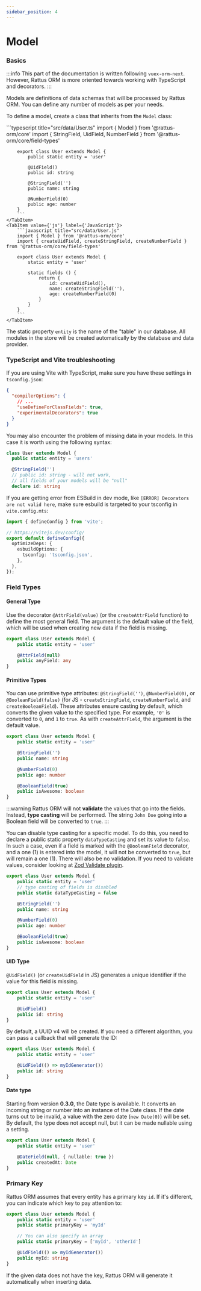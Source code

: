 ```yaml
---
sidebar_position: 4
---
```


# Model

### Basics

:::info
This part of the documentation is written following `vuex-orm-next`.
However, Rattus ORM is more oriented towards working with
TypeScript and decorators.
:::

Models are definitions of data schemas that will be
processed by Rattus ORM. You can define any number
of models as per your needs.

To define a model, create a class that inherits
from the `Model` class:

<Tabs>
    <TabItem value={'ts'} label={'TypeScript'}>
        ```typescript title="src/data/User.ts"
        import { Model } from '@rattus-orm/core'
        import { StringField, UidField, NumberField } from '@rattus-orm/core/field-types'

        export class User extends Model {
            public static entity = 'user'

            @UidField()
            public id: string

            @StringField('')
            public name: string

            @NumberField(0)
            public age: number
        }
        ```
    </TabItem>
    <TabItem value={'js'} label={'JavaScript'}>
        ```javascript title="src/data/User.js"
        import { Model } from '@rattus-orm/core'
        import { createUidField, createStringField, createNumberField } from '@rattus-orm/core/field-types'

        export class User extends Model {
            static entity = 'user'

            static fields () {
                return {
                    id: createUidField(),
                    name: createStringField(''),
                    age: createNumberField(0)
                }
            }
        }
        ```
    </TabItem>
</Tabs>

The static property `entity` is the name of the "table" in
our database. All modules in the store will be created
automatically by the database and data provider.

### TypeScript and Vite troubleshooting
If you are using Vite with TypeScript, make sure you have these settings in `tsconfig.json`:
```json title="tsconfig.json"
{
  "compilerOptions": {
    // ...
    "useDefineForClassFields": true,
    "experimentalDecorators": true
  }
}
```

You may also encounter the problem of missing data in your models. In this case it is worth using
the following syntax:
```typescript
class User extends Model {
  public static entity = 'users'

  @StringField('')
  // public id: string - will not work,
  // all fields of your models will be "null"
  declare id: string
```
If you are getting error from ESBuild in dev mode, like `[ERROR] Decorators are not valid here`, make sure esbuild is targeted to your tsconfig in `vite.config.mts`:

```typescript title="vite.config.mts"
import { defineConfig } from 'vite';

// https://vitejs.dev/config/
export default defineConfig({
  optimizeDeps: {
    esbuildOptions: {
      tsconfig: 'tsconfig.json',
    },
  },
});
```

### Field Types

#### General Type

Use the decorator `@AttrField(value)` (or the `createAttrField` function) to define the most
general field. The argument is the default value of the field,
which will be used when creating new data if the field is missing.

```typescript
export class User extends Model {
    public static entity = 'user'

    @AttrField(null)
    public anyField: any
}
```

#### Primitive Types
You can use primitive type attributes:
`@StringField('')`, `@NumberField(0)`, or `@BooleanField(false)`
(for JS - `createStringField`, `createNumberField`, and `createBooleanField`).
These attributes ensure casting by default, which
converts the given value to the specified type.
For example, `'0'` is converted to `0`, and `1` to `true`.
As with `createAttrField`, the argument is the
default value.

```typescript
export class User extends Model {
    public static entity = 'user'

    @StringField('')
    public name: string

    @NumberField(0)
    public age: number

    @BooleanField(true)
    public isAwesome: boolean
}
```

:::warning
Rattus ORM will not **validate** the values that
go into the fields. Instead, **type casting** will be performed.
The string `John Doe` going into a Boolean field will be
converted to `true`.
:::

You can disable type casting for a specific model. To do this, you
need to declare a public static property `dataTypeCasting` and set
its value to `false`. In such a case, even if a field is marked
with the `@BooleanField` decorator, and a one (1) is entered into the model,
it will not be converted to `true`, but will remain a one (1).
There will also be no validation. If you need to validate values,
consider looking at [Zod Validate plugin](/docs/plugins/docs-plugin-zod-validate/getting-started).

```typescript
export class User extends Model {
    public static entity = 'user'
    // type casting of fields is disabled
    public static dataTypeCasting = false

    @StringField('')
    public name: string

    @NumberField(0)
    public age: number

    @BooleanField(true)
    public isAwesome: boolean
}
```

#### UID Type
`@UidField()`  (or `createUidField` in JS) generates a unique
identifier if the value for this field is missing.

```typescript
export class User extends Model {
    public static entity = 'user'

    @UidField()
    public id: string
}
```
By default, a UUID v4 will be created. If you need a different
algorithm, you can pass a callback that will generate
the ID:

```typescript
export class User extends Model {
    public static entity = 'user'

    @UidField(() => myIdGenerator())
    public id: string
}
```

#### Date type
Starting from version **0.3.0**, the Date type is available. It converts
an incoming string or number into an instance of the Date class.
If the date turns out to be invalid, a value with the zero date (`new Date(0)`)
will be set. By default, the type does not accept null, but
it can be made nullable using a setting.

```typescript
export class User extends Model {
    public static entity = 'user'

    @DateField(null, { nullable: true })
    public createdAt: Date
}
```

### Primary Key
Rattus ORM assumes that every entity has a
primary key `id`. If it's different, you can
indicate which key to pay attention to:
```typescript
export class User extends Model {
    public static entity = 'user'
    public static primaryKey = 'myId'

    // You can also specify an array
    public static primaryKey = ['myId', 'otherId']

    @UidField(() => myIdGenerator())
    public myId: string
}
```

If the given data does not have the key, Rattus ORM
will generate it automatically when inserting data.
